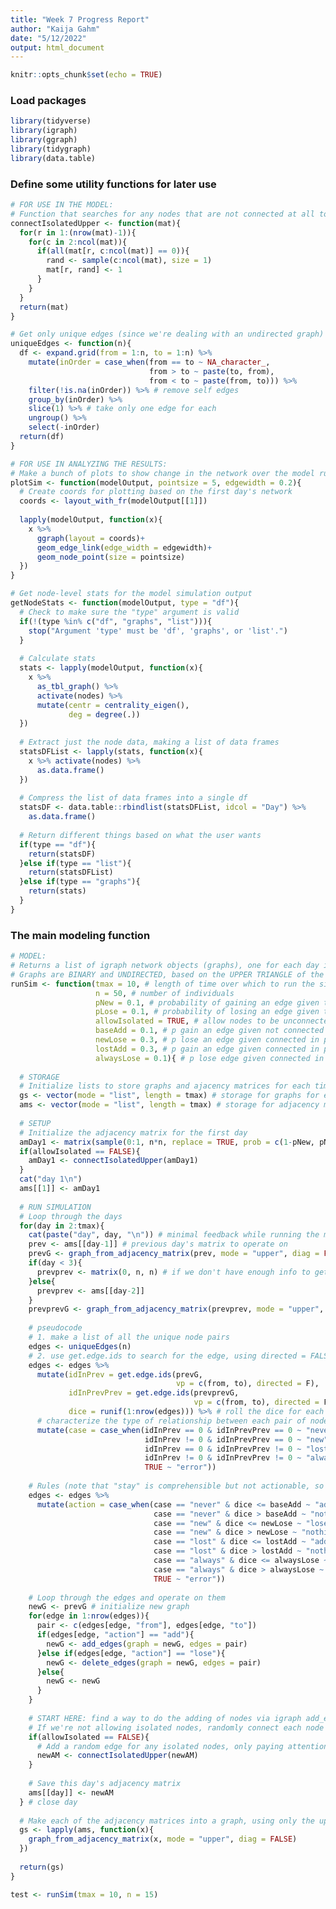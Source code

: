 ```yaml
---
title: "Week 7 Progress Report"
author: "Kaija Gahm"
date: "5/12/2022"
output: html_document
---
```


```r
knitr::opts_chunk$set(echo = TRUE)
```

### Load packages
```r
library(tidyverse)
library(igraph)
library(ggraph)
library(tidygraph)
library(data.table)
```

### Define some utility functions for later use
```r
# FOR USE IN THE MODEL:
# Function that searches for any nodes that are not connected at all to other nodes, and fills in one random edge (but only paying attention to the upper quadrant of the adjacency matrix)
connectIsolatedUpper <- function(mat){
  for(r in 1:(nrow(mat)-1)){
    for(c in 2:ncol(mat)){
      if(all(mat[r, c:ncol(mat)] == 0)){
        rand <- sample(c:ncol(mat), size = 1)
        mat[r, rand] <- 1
      }
    }
  }
  return(mat)
}

# Get only unique edges (since we're dealing with an undirected graph)
uniqueEdges <- function(n){
  df <- expand.grid(from = 1:n, to = 1:n) %>%
    mutate(inOrder = case_when(from == to ~ NA_character_, 
                               from > to ~ paste(to, from),
                               from < to ~ paste(from, to))) %>%
    filter(!is.na(inOrder)) %>% # remove self edges
    group_by(inOrder) %>%
    slice(1) %>% # take only one edge for each
    ungroup() %>%
    select(-inOrder)
  return(df)
}

# FOR USE IN ANALYZING THE RESULTS:
# Make a bunch of plots to show change in the network over the model run
plotSim <- function(modelOutput, pointsize = 5, edgewidth = 0.2){
  # Create coords for plotting based on the first day's network
  coords <- layout_with_fr(modelOutput[[1]])
  
  lapply(modelOutput, function(x){
    x %>%
      ggraph(layout = coords)+
      geom_edge_link(edge_width = edgewidth)+
      geom_node_point(size = pointsize)
  })
}

# Get node-level stats for the model simulation output
getNodeStats <- function(modelOutput, type = "df"){
  # Check to make sure the "type" argument is valid
  if(!(type %in% c("df", "graphs", "list"))){
    stop("Argument 'type' must be 'df', 'graphs', or 'list'.")
  }
  
  # Calculate stats
  stats <- lapply(modelOutput, function(x){
    x %>% 
      as_tbl_graph() %>%
      activate(nodes) %>%
      mutate(centr = centrality_eigen(),
             deg = degree(.))
  })
  
  # Extract just the node data, making a list of data frames
  statsDFList <- lapply(stats, function(x){
    x %>% activate(nodes) %>% 
      as.data.frame()
  })
  
  # Compress the list of data frames into a single df
  statsDF <- data.table::rbindlist(statsDFList, idcol = "Day") %>% 
    as.data.frame()
  
  # Return different things based on what the user wants
  if(type == "df"){
    return(statsDF)
  }else if(type == "list"){
    return(statsDFList)
  }else if(type == "graphs"){
    return(stats)
  }
}
```

### The main modeling function
```r
# MODEL:
# Returns a list of igraph network objects (graphs), one for each day in 1:tmax. 
# Graphs are BINARY and UNDIRECTED, based on the UPPER TRIANGLE of the adjacency matrix. 
runSim <- function(tmax = 10, # length of time over which to run the simulation
                   n = 50, # number of individuals
                   pNew = 0.1, # probability of gaining an edge given that it doesn't exist
                   pLose = 0.1, # probability of losing an edge given that it exists
                   allowIsolated = TRUE, # allow nodes to be unconnected? If F, randomly connects each unconnected node with one other node.
                   baseAdd = 0.1, # p gain an edge given not connected in either of the previous two time steps
                   newLose = 0.3, # p lose an edge given connected in prev time step but not prev prev
                   lostAdd = 0.3, # p gain an edge given connected in prev prev time step but not prev
                   alwaysLose = 0.1){ # p lose edge given connected in previous 2 time steps)
  
  # STORAGE
  # Initialize lists to store graphs and ajacency matrices for each time step
  gs <- vector(mode = "list", length = tmax) # storage for graphs for each day--this will be the output.
  ams <- vector(mode = "list", length = tmax) # storage for adjacency matrices for each day
  
  # SETUP
  # Initialize the adjacency matrix for the first day
  amDay1 <- matrix(sample(0:1, n*n, replace = TRUE, prob = c(1-pNew, pNew)), n, n) # using pNew here to determine the initial density of the network.
  if(allowIsolated == FALSE){
    amDay1 <- connectIsolatedUpper(amDay1)
  }
  cat("day 1\n")
  ams[[1]] <- amDay1
  
  # RUN SIMULATION
  # Loop through the days
  for(day in 2:tmax){
    cat(paste("day", day, "\n")) # minimal feedback while running the model, for sanity check on speed
    prev <- ams[[day-1]] # previous day's matrix to operate on
    prevG <- graph_from_adjacency_matrix(prev, mode = "upper", diag = FALSE)
    if(day < 3){
      prevprev <- matrix(0, n, n) # if we don't have enough info to get the am from two days ago, make a zeroes matrix.
    }else{
      prevprev <- ams[[day-2]]
    }
    prevprevG <- graph_from_adjacency_matrix(prevprev, mode = "upper", diag = FALSE)
    
    # pseudocode
    # 1. make a list of all the unique node pairs
    edges <- uniqueEdges(n)
    # 2. use get.edge.ids to search for the edge, using directed = FALSE
    edges <- edges %>%
      mutate(idInPrev = get.edge.ids(prevG, 
                                     vp = c(from, to), directed = F),
             idInPrevPrev = get.edge.ids(prevprevG, 
                                         vp = c(from, to), directed = F),
             dice = runif(1:nrow(edges))) %>% # roll the dice for each individual edge
      # characterize the type of relationship between each pair of nodes
      mutate(case = case_when(idInPrev == 0 & idInPrevPrev == 0 ~ "never",
                              idInPrev != 0 & idInPrevPrev == 0 ~ "new",
                              idInPrev == 0 & idInPrevPrev != 0 ~ "lost",
                              idInPrev != 0 & idInPrevPrev != 0 ~ "always",
                              TRUE ~ "error"))
    
    # Rules (note that "stay" is comprehensible but not actionable, so I've translated it into ADD/LOSE)
    edges <- edges %>%
      mutate(action = case_when(case == "never" & dice <= baseAdd ~ "add",
                                case == "never" & dice > baseAdd ~ "nothing",
                                case == "new" & dice <= newLose ~ "lose",
                                case == "new" & dice > newLose ~ "nothing",
                                case == "lost" & dice <= lostAdd ~ "add",
                                case == "lost" & dice > lostAdd ~ "nothing",
                                case == "always" & dice <= alwaysLose ~ "lose",
                                case == "always" & dice > alwaysLose ~ "nothing",
                                TRUE ~ "error"))
    
    # Loop through the edges and operate on them
    newG <- prevG # initialize new graph
    for(edge in 1:nrow(edges)){
      pair <- c(edges[edge, "from"], edges[edge, "to"])
      if(edges[edge, "action"] == "add"){
        newG <- add_edges(graph = newG, edges = pair)
      }else if(edges[edge, "action"] == "lose"){
        newG <- delete_edges(graph = newG, edges = pair)
      }else{
        newG <- newG
      }
    }
    
    # START HERE: find a way to do the adding of nodes via igraph add_edges. Can then eliminate adjacency matrices entirely.
    # If we're not allowing isolated nodes, randomly connect each node one time.
    if(allowIsolated == FALSE){
      # Add a random edge for any isolated nodes, only paying attention to the upper triangle
      newAM <- connectIsolatedUpper(newAM)
    }
    
    # Save this day's adjacency matrix
    ams[[day]] <- newAM
  } # close day
  
  # Make each of the adjacency matrices into a graph, using only the upper triangle
  gs <- lapply(ams, function(x){
    graph_from_adjacency_matrix(x, mode = "upper", diag = FALSE)
  })
  
  return(gs)
}
```

```r
test <- runSim(tmax = 10, n = 15)
```


